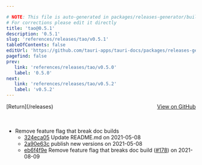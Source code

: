 ```yaml
---

# NOTE: This file is auto-generated in packages/releases-generator/build.ts
# For corrections please edit it directly
title: 'tao@0.5.1'
description: '0.5.1'
slug: 'references/releases/tao/v0.5.1'
tableOfContents: false
editUrl: 'https://github.com/tauri-apps/tauri-docs/packages/releases-generator/build.ts'
pagefind: false
prev:
   link: 'references/releases/tao/v0.5.0'
   label: '0.5.0'
next:
   link: 'references/releases/tao/v0.5.2'
   label: 'v0.5.2'
---
```


			

<ReleaseSidebar slug="references/releases/tao"  packageName="tao" />

<div style="margin-bottom:3rem; display: flex; justify-content: space-between; align-items: center"><span>[Return](/releases)</span><span><a href="https://github.com/tauri-apps/tao/releases/tag/tao-v0.5.1">View on GitHub</a></span></div>

- Remove feature flag that break doc builds
  - [324eca05](https://github.com/tauri-apps/tao/commit/324eca05d3075e5610f83d1161e23ace656f586e) Update README.md on 2021-05-08
  - [2a90e63c](https://github.com/tauri-apps/tao/commit/2a90e63c8efde9f291172fd89bc1564bfe336aeb) publish new versions on 2021-05-08
  - [eb6f4f9e](https://github.com/tauri-apps/tao/commit/eb6f4f9e18ae7b7537613653ade4f32cb32c5700) Remove feature flag that breaks doc build ([#178](https://github.com/tauri-apps/tao/pull/178)) on 2021-08-09


